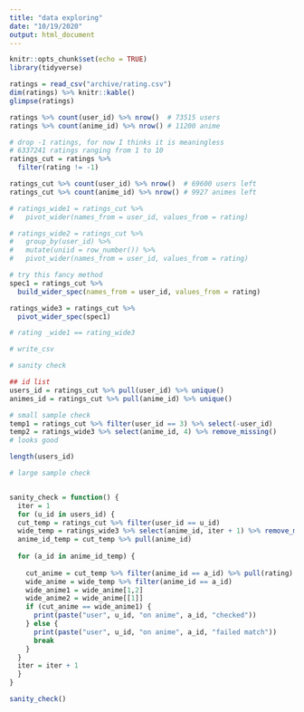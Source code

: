 ```yaml
---
title: "data exploring"
date: "10/19/2020"
output: html_document
---
```


```r
knitr::opts_chunk$set(echo = TRUE)
library(tidyverse)
```

```r
ratings = read_csv("archive/rating.csv")
dim(ratings) %>% knitr::kable()
glimpse(ratings)

ratings %>% count(user_id) %>% nrow()  # 73515 users
ratings %>% count(anime_id) %>% nrow() # 11200 anime 
```



```r
# drop -1 ratings, for now I thinks it is meaningless
# 6337241 ratings ranging from 1 to 10
ratings_cut = ratings %>% 
  filter(rating != -1) 

ratings_cut %>% count(user_id) %>% nrow()  # 69600 users left
ratings_cut %>% count(anime_id) %>% nrow() # 9927 animes left

# ratings_wide1 = ratings_cut %>% 
#   pivot_wider(names_from = user_id, values_from = rating)

# ratings_wide2 = ratings_cut %>% 
#   group_by(user_id) %>% 
#   mutate(uniid = row_number()) %>% 
#   pivot_wider(names_from = user_id, values_from = rating)

```

```r
# try this fancy method
spec1 = ratings_cut %>% 
  build_wider_spec(names_from = user_id, values_from = rating)

ratings_wide3 = ratings_cut %>%
  pivot_wider_spec(spec1)

# rating _wide1 == rating_wide3
```

```r
# write_csv
```


```r
# sanity check

## id list
users_id = ratings_cut %>% pull(user_id) %>% unique()
animes_id = ratings_cut %>% pull(anime_id) %>% unique()

# small sample check
temp1 = ratings_cut %>% filter(user_id == 3) %>% select(-user_id)
temp2 = ratings_wide3 %>% select(anime_id, 4) %>% remove_missing()
# looks good

length(users_id)
```

```r
# large sample check


sanity_check = function() {
  iter = 1
  for (u_id in users_id) {
  cut_temp = ratings_cut %>% filter(user_id == u_id)
  wide_temp = ratings_wide3 %>% select(anime_id, iter + 1) %>% remove_missing()
  anime_id_temp = cut_temp %>% pull(anime_id)
  
  for (a_id in anime_id_temp) {
    
    cut_anime = cut_temp %>% filter(anime_id == a_id) %>% pull(rating)
    wide_anime = wide_temp %>% filter(anime_id == a_id)
    wide_anime1 = wide_anime[1,2]
    wide_anime2 = wide_anime[[1]]
    if (cut_anime == wide_anime1) {
      print(paste("user", u_id, "on anime", a_id, "checked"))
    } else {
      print(paste("user", u_id, "on anime", a_id, "failed match"))
      break
    }
  }
  iter = iter + 1
  }
}

sanity_check()
```


